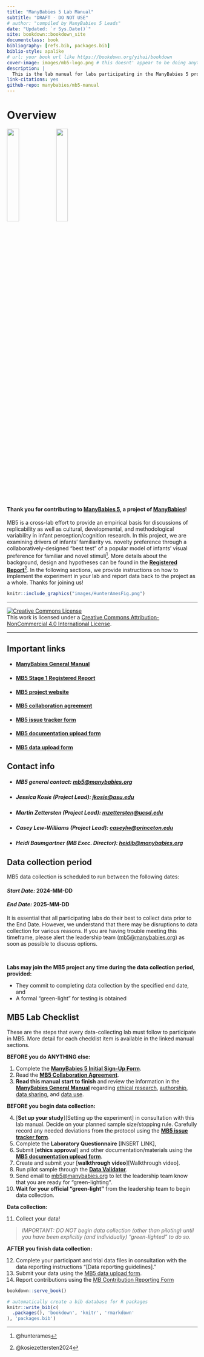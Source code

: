 ```yaml
--- 
title: "ManyBabies 5 Lab Manual"
subtitle: "DRAFT - DO NOT USE"
# author: "compiled by ManyBabies 5 Leads"
date: "Updated: `r Sys.Date()`"
site: bookdown::bookdown_site
documentclass: book
bibliography: [refs.bib, packages.bib]
biblio-style: apalike
# url: your book url like https://bookdown.org/yihui/bookdown
cover-image: images/mb5-logo.png # this doesnt' appear to be doing anything?
description: |
  This is the lab manual for labs participating in the ManyBabies 5 project.
link-citations: yes
github-repo: manybabies/mb5-manual
---
```


# Overview {-}

![](images/mb-logo.png){width=25%}   ![](images/mb5-logo.png){width=25%}


#### Thank you for contributing to [**ManyBabies 5**](https://manybabies.org/MB5/), a project of [**ManyBabies**](https://manybabies.org/)! {-}

MB5 is a cross-lab effort to provide an empirical basis for discussions of replicability as well as cultural, developmental, and methodological variability in infant perception/cognition research. In this project, we are examining drivers of infants’ familiarity vs. novelty preference through a collaboratively-designed “best test” of a popular model of infants’ visual preference for familiar and novel stimuli^[@hunterames]. More details about the background, design and hypotheses can be found in the [**Registered Report**](https://osf.io/preprints/psyarxiv/ck3vd)^[@kosiezettersten2024]. In the following sections, we provide instructions on how to implement the experiment in your lab and report data back to the project as a whole. Thanks for joining us!


```r
knitr::include_graphics("images/HunterAmesFig.png")
```

***

<a rel="license" href="http://creativecommons.org/licenses/by-nc/4.0/"><img alt="Creative Commons License" style="border-width:0" src="https://i.creativecommons.org/l/by-nc/4.0/88x31.png" /></a><br />This work is licensed under a <a rel="license" href="http://creativecommons.org/licenses/by-nc/4.0/">Creative Commons Attribution-NonCommercial 4.0 International License</a>.

***

## Important links {-}

* #### <a href="https://docs.google.com/document/d/e/2PACX-1vQT9a2lYPUclD_Mbqz_sca4NZq6tCb1HzfMSt9EEQt54mAb55vrkE3J6_6uydYAH-afCdSCaSELycAI/pub" target="_blank">ManyBabies General Manual</a> {-}
* #### <a href="https://doi.org/10.31234/osf.io/ck3vd" target="_blank">MB5 Stage 1 Registered Report</a> {-}
* #### <a href="https://manybabies.org/MB5/" target="_blank">MB5 project website</a> {-}
* #### <a href="https://docs.google.com/document/d/1vbTDmH6euda5pJN4uyds3zsnQ1DXrW9wpHogwC-5TSk/edit?usp=sharing" target="_blank">MB5 collaboration agreement</a> {-}
* #### <a href="https://docs.google.com/forms/d/e/1FAIpQLSfXoKjJo3XgGuXCLhWhzEDz0UrJ7tmio-70SoS24g4vqc4Utg/viewform?usp=sf_link" target="_blank">MB5 issue tracker form</a> {-}
* #### <a href="https://docs.google.com/forms/d/e/1FAIpQLScunCYwrJApObng6xVV_lN4CUrcLrsrAKmiBmia67vPc9jNTA/viewform?usp=sf_link" target="_blank">MB5 documentation upload form </a>  {-}
* #### <a href="https://docs.google.com/forms/d/e/1FAIpQLSeydFOC2LviKVBhHEpExH5SEJsqH0705pxH8gwHsPDN13Qk6Q/viewform?usp=sf_link" target="_blank">MB5 data upload form</a>  {-}



## Contact info {-}
* ##### MB5 general contact: [mb5@manybabies.org](mailto:mb5@manybabies.org) </b> {-}
* ##### Jessica Kosie (Project Lead): [jkosie@asu.edu](mailto:jkosie@asu.edu)
* ##### Martin Zettersten (Project Lead): [mzettersten@ucsd.edu](mailto:mzettersten@ucsd.edu)
* ##### Casey Lew-Williams (Project Lead): [caseylw@princeton.edu](mailto:caseylw@princeton.edu)
* ##### Heidi Baumgartner (MB Exec. Director): [heidib@manybabies.org](mailto:heidib@manybabies.org)



## Data collection period {-}
MB5 data collection is scheduled to run between the following dates:

#### *Start Date:* **2024-MM-DD** {-}

#### *End Date:* **2025-MM-DD** {-}

It is essential that all participating labs do their best to collect data prior to the End Date. However, we understand that there may be disruptions to data collection for various reasons. If you are having trouble meeting this timeframe, please alert the leadership team ([mb5@manybabies.org](mailto:mb5@manybabies.org)) as soon as possible to discuss options. 

<br>

**Labs may join the MB5 project any time during the data collection period, provided:**

* They commit to completing data collection by the specified end date, and 
* A formal “green-light” for testing is obtained 



## MB5 Lab Checklist {-}

These are the steps that every data-collecting lab must follow to participate in MB5. More detail for each checklist item is available in the linked manual sections.

**BEFORE you do ANYTHING else:**

1. Complete the <a href="https://docs.google.com/forms/d/e/1FAIpQLSdJnP3KO_dCmj-jNPHs0XP2j3q66g1RI6L31dwhCzhwhoJeoA/viewform" target="_blank"><b>ManyBabies 5 Initial Sign-Up Form</b></a>.
2. Read the <a href="https://docs.google.com/document/d/1vbTDmH6euda5pJN4uyds3zsnQ1DXrW9wpHogwC-5TSk/edit?usp=sharing" target="_blank"><b>MB5 Collaboration Agreement</b></a>.
3. <b>Read this manual start to finish</b> and review the information in the <a href="https://docs.google.com/document/d/e/2PACX-1vQT9a2lYPUclD_Mbqz_sca4NZq6tCb1HzfMSt9EEQt54mAb55vrkE3J6_6uydYAH-afCdSCaSELycAI/pub" target="_blank"><b>ManyBabies General Manual</b></a> regarding <a href="https://docs.google.com/document/d/1dZ3sF2UcxvpkfOfKSKFeObTMZRbpUYloMUiPYtZy0ng/edit#heading=h.22i70rxou3ha" target="_blank">ethical research</a>, <a href="https://docs.google.com/document/d/1dZ3sF2UcxvpkfOfKSKFeObTMZRbpUYloMUiPYtZy0ng/edit#heading=h.9ty2g48mpe0t" target="_blank">authorship</a>, <a href="https://docs.google.com/document/d/1dZ3sF2UcxvpkfOfKSKFeObTMZRbpUYloMUiPYtZy0ng/edit#heading=h.aunbjkpwxhf3" target="_blank">data sharing</a>, and <a href="https://docs.google.com/document/d/1dZ3sF2UcxvpkfOfKSKFeObTMZRbpUYloMUiPYtZy0ng/edit#heading=h.6h67zsyeiveg" target="_blank">data use</a>. 

**BEFORE you begin data collection:**

4. [**Set up your study**][Setting up the experiment] in consultation with this lab manual. Decide on your planned sample size/stopping rule. Carefully record any needed deviations from the protocol using the <a href="https://docs.google.com/forms/d/e/1FAIpQLSfXoKjJo3XgGuXCLhWhzEDz0UrJ7tmio-70SoS24g4vqc4Utg/viewform?usp=sf_link" target="_blank"><b>MB5 issue tracker form</b></a>.
5. Complete the <b>Laboratory Questionnaire</b> [INSERT LINK], 
6. Submit [**ethics approval**] and other documentation/materials using the <a href="https://docs.google.com/forms/d/e/1FAIpQLScunCYwrJApObng6xVV_lN4CUrcLrsrAKmiBmia67vPc9jNTA/viewform?usp=sf_link" target="_blank"><b>MB5 documentation upload form</b></a>. 
7. Create and submit your [**walkthrough video**][Walkthrough video].
8. Run pilot sample through the <a href="https://manybabies.org/validator/" target="_blank"><b>Data Validator</b></a>.
9. Send email to [mb5@manybabies.org](mb5@manybabies.org) to let the leadership team know that you are ready for “green-lighting”. 
10. **Wait for your official “green-light”** from the leadership team to begin data collection.

**Data collection:**

11. Collect your data!

> *IMPORTANT: DO NOT begin data collection (other than piloting) until you have been explicitly (and individually) “green-lighted” to do so.*
  
**AFTER you finish data collection:**

12. Complete your participant and trial data files in consultation with the data reporting instructions "[Data reporting guidelines]."
13. Submit your data using the [MB5 data upload form](https://docs.google.com/forms/d/e/1FAIpQLSeydFOC2LviKVBhHEpExH5SEJsqH0705pxH8gwHsPDN13Qk6Q/viewform?usp=sf_link).
14. Report contributions using the [MB Contribution Reporting Form](https://manybabies.org/credit/)


```r
bookdown::serve_book()
```


```r
# automatically create a bib database for R packages
knitr::write_bib(c(
  .packages(), 'bookdown', 'knitr', 'rmarkdown'
), 'packages.bib')
```
